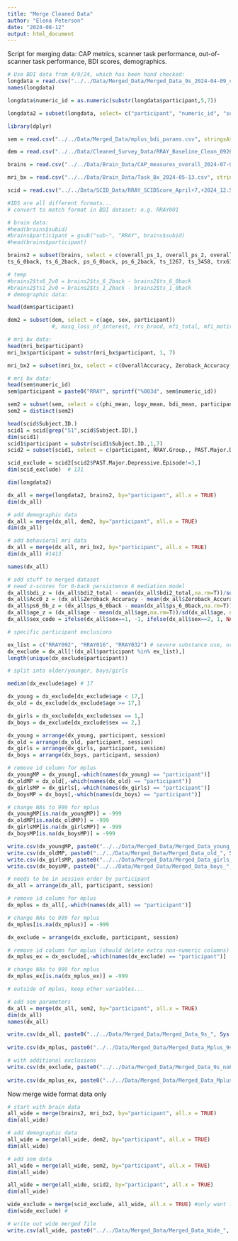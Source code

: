 ```yaml
---
title: "Merge Cleaned Data"
author: "Elena Peterson"
date: "2024-08-12"
output: html_document
---
```


Script for merging data: CAP metrics, scanner task performance, out-of-scanner task performance, BDI scores, demographics.

```r
# Use BDI data from 4/9/24, which has been hand checked:
longdata = read.csv("../../Data/Merged_Data/Merged_Data_9s_2024-04-09_cleaned.csv", stringsAsFactors = FALSE, header = TRUE)
names(longdata)

longdata$numeric_id = as.numeric(substr(longdata$participant,5,7))

longdata2 = subset(longdata, select= c("participant", "numeric_id", "session", "bdi2_total", "EF_FactorPos", "age_estimate", "days_since_baseline"))
```

```r
library(dplyr)

sem = read.csv("../../Data/Merged_Data/mplus_bdi_params.csv", stringsAsFactors = FALSE,header=TRUE, na.strings = "*")

dem = read.csv("../../Data/Cleaned_Survey_Data/RRAY_Baseline_Clean_09262023_Dates.csv",stringsAsFactors = FALSE,header=TRUE, na.strings = "9999")

brains = read.csv("../../Data/Brain_Data/CAP_measures_overall_2024-07-08.csv", stringsAsFactors = FALSE, header = TRUE)

mri_bx = read.csv("../../Data/Brain_Data/Task_Bx_2024-05-13.csv", stringsAsFactors = FALSE, header = TRUE)

scid = read.csv("../../Data/SCID_Data/RRAY_SCIDScore_April+7,+2024_12.50_char_forR_cleaned.csv",stringsAsFactors = FALSE, header = TRUE)
```

```r
#IDS are all different formats...
# convert to match format in BDI dataset: e.g. RRAY001

# brain data:
#head(brains$subid)
#brains$participant = gsub("sub-", "RRAY", brains$subid)
#head(brains$participant)

brains2 = subset(brains, select = c(overall_ps_1, overall_ps_2, overall_ps_3, overall_ps_4, overall_ps_5, overall_ps_6, overall_ps_7, overall_ps_8, overall_ts_1, overall_ts_2, overall_ts_3, overall_ts_4, overall_ts_5, overall_ts_6, overall_ts_7, overall_ts_8, trx_61, trx_16, ts_1_0back, ts_1_2back, ps_1_0back, ps_1_2back,
ts_6_0back, ts_6_2back, ps_6_0back, ps_6_2back, ts_1267, ts_3458, trx61_0back, trx61_2back, all_ps, participant))

# temp
#brains2$ts6_2v0 = brains2$ts_6_2back - brains2$ts_6_0back
#brains2$ts1_2v0 = brains2$ts_1_2back - brains2$ts_1_0back
# demographic data:

head(dem$participant)

dem2 = subset(dem, select = c(age, sex, participant))
              #, masq_loss_of_interest, rrs_brood, mfi_total, mfi_motivation))

# mri bx data:
head(mri_bx$participant)
mri_bx$participant = substr(mri_bx$participant, 1, 7)

mri_bx2 = subset(mri_bx, select = c(OverallAccuracy, Zeroback_Accuracy, Twoback_Accuracy, Zeroback_Misses, Zeroback_Lures, Zeroback_Nonlures,   Zeroback_Targets, participant))

# mri bx data:
head(sem$numeric_id)
sem$participant = paste0("RRAY", sprintf("%003d", sem$numeric_id))

sem2 = subset(sem, select = c(phi_mean, logv_mean, bdi_mean, participant))
sem2 = distinct(sem2)

head(scid$Subject.ID.)
scid1 = scid[grep("S1",scid$Subject.ID),]
dim(scid1)
scid1$participant = substr(scid1$Subject.ID.,1,7)
scid2 = subset(scid1, select = c(participant, RRAY.Group., PAST.Major.Depressive.Episode, PAST.Dysthymic.Episode.))

scid_exclude = scid2[scid2$PAST.Major.Depressive.Episode!=3,]
dim(scid_exclude)  # 131
```

```r

dim(longdata2)

dx_all = merge(longdata2, brains2, by="participant", all.x = TRUE)
dim(dx_all)

# add demographic data
dx_all = merge(dx_all, dem2, by="participant", all.x = TRUE)
dim(dx_all)

# add behavioral mri data
dx_all = merge(dx_all, mri_bx2, by="participant", all.x = TRUE)
dim(dx_all) #1413

names(dx_all)
```

```r
# add stuff to merged dataset
# need z-scores for 0-back persistence 6 mediation model
dx_all$bdi_z = (dx_all$bdi2_total - mean(dx_all$bdi2_total,na.rm=T))/sd(dx_all$bdi2_total, na.rm=T)
dx_all$Acc0_z = (dx_all$Zeroback_Accuracy - mean(dx_all$Zeroback_Accuracy,na.rm=T))/sd(dx_all$Zeroback_Accuracy, na.rm=T)
dx_all$ps6_0b_z = (dx_all$ps_6_0back - mean(dx_all$ps_6_0back,na.rm=T))/sd(dx_all$ps_6_0back, na.rm=T)
dx_all$age_z = (dx_all$age - mean(dx_all$age,na.rm=T))/sd(dx_all$age, na.rm=T)
dx_all$sex_code = ifelse(dx_all$sex==1, -1, ifelse(dx_all$sex==2, 1, NA))

```

```r
# specific participant exclusions

ex_list = c("RRAY092", "RRAY016", "RRAY032") # severe substance use, or older than 19
dx_exclude = dx_all[!(dx_all$participant %in% ex_list),]
length(unique(dx_exclude$participant))

```

```r
# split into older/younger, boys/girls

median(dx_exclude$age) # 17

dx_young = dx_exclude[dx_exclude$age < 17,]
dx_old = dx_exclude[dx_exclude$age >= 17,]

dx_girls = dx_exclude[dx_exclude$sex == 1,]
dx_boys = dx_exclude[dx_exclude$sex == 2,]

dx_young = arrange(dx_young, participant, session)
dx_old = arrange(dx_old, participant, session)
dx_girls = arrange(dx_girls, participant, session)
dx_boys = arrange(dx_boys, participant, session)

# remove id column for mplus
dx_youngMP = dx_young[,-which(names(dx_young) == "participant")]
dx_oldMP = dx_old[,-which(names(dx_old) == "participant")]
dx_girlsMP = dx_girls[,-which(names(dx_girls) == "participant")]
dx_boysMP = dx_boys[,-which(names(dx_boys) == "participant")]

# change NAs to 999 for mplus
dx_youngMP[is.na(dx_youngMP)] = -999
dx_oldMP[is.na(dx_oldMP)] = -999
dx_girlsMP[is.na(dx_girlsMP)] = -999
dx_boysMP[is.na(dx_boysMP)] = -999

write.csv(dx_youngMP, paste0("../../Data/Merged_Data/Merged_Data_young_", Sys.Date(), ".csv"), row.names = FALSE)
write.csv(dx_oldMP, paste0("../../Data/Merged_Data/Merged_Data_old_", Sys.Date(), ".csv"), row.names = FALSE)
write.csv(dx_girlsMP, paste0("../../Data/Merged_Data/Merged_Data_girls_", Sys.Date(), ".csv"), row.names = FALSE)
write.csv(dx_boysMP, paste0("../../Data/Merged_Data/Merged_Data_boys_", Sys.Date(), ".csv"), row.names = FALSE)

```

```r
# needs to be in session order by participant
dx_all = arrange(dx_all, participant, session)

# remove id column for mplus
dx_mplus = dx_all[,-which(names(dx_all) == "participant")]

# change NAs to 999 for mplus
dx_mplus[is.na(dx_mplus)] = -999

dx_exclude = arrange(dx_exclude, participant, session)

# remove id column for mplus (should delete extra non-numeric columns)
dx_mplus_ex = dx_exclude[,-which(names(dx_exclude) == "participant")]

# change NAs to 999 for mplus
dx_mplus_ex[is.na(dx_mplus_ex)] = -999


```


```r
# outside of mplus, keep other variables...

# add sem parameters
dx_all = merge(dx_all, sem2, by="participant", all.x = TRUE)
dim(dx_all)
names(dx_all)

```

```r
write.csv(dx_all, paste0("../../Data/Merged_Data/Merged_Data_9s_", Sys.Date(), ".csv"), row.names = FALSE)
          
write.csv(dx_mplus, paste0("../../Data/Merged_Data/Merged_Data_Mplus_9s_", Sys.Date(), ".csv"), row.names = FALSE)

# with additional exclusions
write.csv(dx_exclude, paste0("../../Data/Merged_Data/Merged_Data_9s_noPast_", Sys.Date(), ".csv"), row.names = FALSE)
          
write.csv(dx_mplus_ex, paste0("../../Data/Merged_Data/Merged_Data_Mplus_9s_noPast_", Sys.Date(), ".csv"), row.names = FALSE)        
```

Now merge wide format data only
```r
# start with brain data
all_wide = merge(brains2, mri_bx2, by="participant", all.x = TRUE)
dim(all_wide)

# add demographic data
all_wide = merge(all_wide, dem2, by="participant", all.x = TRUE)
dim(all_wide)

# add sem data
all_wide = merge(all_wide, sem2, by="participant", all.x = TRUE)
dim(all_wide)

all_wide = merge(all_wide, scid2, by="participant", all.x = TRUE)
dim(all_wide)

wide_exclude = merge(scid_exclude, all_wide, all.x = TRUE) #only want intersection of names
dim(wide_exclude) #
```
```r
# write out wide merged file
write.csv(all_wide, paste0("../../Data/Merged_Data/Merged_Data_Wide_", Sys.Date(), ".csv"), row.names = FALSE)
  
```

